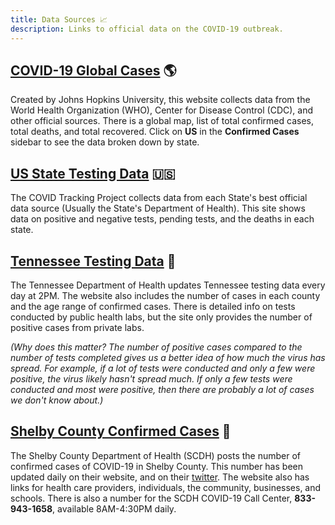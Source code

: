```yaml
---
title: Data Sources 📈
description: Links to official data on the COVID-19 outbreak.
---
```


## [COVID-19 Global Cases](https://coronavirus.jhu.edu/map.html) 🌎

Created by Johns Hopkins University, this website collects data from the World Health Organization (WHO), Center for Disease Control (CDC), and other official sources. There is a global map, list of total confirmed cases, total deaths, and total recovered. Click on **US** in the **Confirmed Cases** sidebar to see the data broken down by state.

## [US State Testing Data](https://covidtracking.com/data/) 🇺🇸

The COVID Tracking Project collects data from each State's best official data source (Usually the State's Department of Health). This site shows data on positive and negative tests, pending tests, and the deaths in each state.

## [Tennessee Testing Data](https://www.tn.gov/health/cedep/ncov.html) 🎸

The Tennessee Department of Health updates Tennessee testing data every day at 2PM. The website also includes the number of cases in each county and the age range of confirmed cases. There is detailed info on tests conducted by public health labs, but the site only provides the number of positive cases from private labs.

*(Why does this matter? The number of positive cases compared to the number of tests completed gives us a better idea of how much the virus has spread. For example, if a lot of tests were conducted and only a few were positive, the virus likely hasn't spread much. If only a few tests were conducted and most were positive, then there are probably a lot of cases we don't know about.)*

## [Shelby County Confirmed Cases](https://insight.livestories.com/s/v2/shelby-county-health-department-covid-19/db01f01b-3f9d-460a-9548-1db37ed0ccbd) 🏥

The Shelby County Department of Health (SCDH) posts the number of confirmed cases of COVID-19 in Shelby County. This number has been updated daily on their website, and on their [twitter](https://twitter.com/shelbytnhealth). The website also has links for health care providers, individuals, the community, businesses, and schools. There is also a number for the SCDH COVID-19 Call Center, **833-943-1658**, available 8AM-4:30PM daily.
